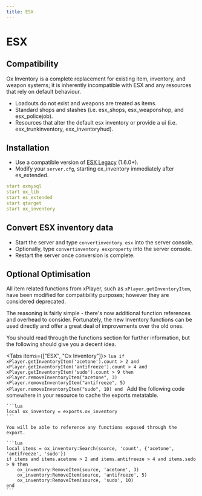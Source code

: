 ```yaml
---
title: ESX
---
```



# ESX

## Compatibility

Ox Inventory is a complete replacement for existing item, inventory, and weapon systems; it is inherently incompatible with ESX and any resources that rely on default behaviour.

- Loadouts do not exist and weapons are treated as items.
- Standard shops and stashes (i.e. esx_shops, esx_weaponshop, and esx_policejob).
- Resources that alter the default esx inventory or provide a ui (i.e. esx_trunkinventory, esx_inventoryhud).

## Installation

- Use a compatible version of [ESX Legacy](https://github.com/esx-framework/esx-legacy) (1.6.0+).
- Modify your `server.cfg`, starting ox_inventory immediately after es_extended.

```yaml
start oxmysql
start ox_lib
start es_extended
start qtarget
start ox_inventory
```

## Convert ESX inventory data

- Start the server and type `convertinventory esx` into the server console.
- Optionally, type `convertinventory esxproperty` into the server console.
- Restart the server once conversion is complete.

## Optional Optimisation

All item related functions from xPlayer, such as `xPlayer.getInventoryItem`, have been modified for compatibility purposes; however they are considered deprecated.

The reasoning is fairly simple - there's now additional function references and overhead to consider. Fortunately, the new Inventory functions can be used directly and offer a great deal of improvements over the old ones.

You should read through the functions section for further information, but the following should give you a decent idea.

<Tabs items={["ESX", "Ox Inventory"]}>
  <Tab>
    ```lua
    if xPlayer.getInventoryItem('acetone').count > 2 and xPlayer.getInventoryItem('antifreeze').count > 4 and xPlayer.getInventoryItem('sudo').count > 9 then
        xPlayer.removeInventoryItem("acetone", 3)
        xPlayer.removeInventoryItem("antifreeze", 5)
        xPlayer.removeInventoryItem("sudo", 10)
    end
    ```
  </Tab>
  <Tab>
    Add the following code somewhere in your resource to cache the exports metatable.

    ```lua
    local ox_inventory = exports.ox_inventory
    ```

    You will be able to reference any functions exposed through the export.

    ```lua
    local items = ox_inventory:Search(source, 'count', {'acetone', 'antifreeze', 'sudo'})
    if items and items.acetone > 2 and items.antifreeze > 4 and items.sudo > 9 then
        ox_inventory:RemoveItem(source, 'acetone', 3)
        ox_inventory:RemoveItem(source, 'antifreeze', 5)
        ox_inventory:RemoveItem(source, 'sudo', 10)
    end
    ```
  </Tab>
</Tabs>
